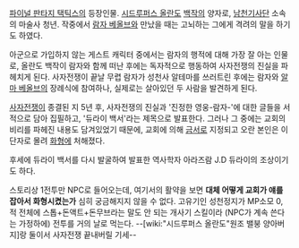 [[파이널 판타지 택틱스]]의 등장인물.
[[시드루퍼스 올란도]] [[백작]]의 양자로, [[남천기사단]] 소속의 마술사 청년. 작중에서 [[람자 베올브]]와 만났을 때는 고뇌하는 그에게 격려의 말을 하기도 하였다.

아군으로 가입하지 않는 게스트 캐릭터 중에서는 람자의 행적에 대해 가장 잘 아는 인물로, 올란도 백작이 람자와 함께 떠난 후에는 독자적으로 행동하여 사자전쟁의 진실을 파헤치게 된다. 사자전쟁이 끝날 무렵 람자가 성천사 알테마를 쓰러트린 후에는 람자와 [[알마 베올브]]의 장례식에 참여하나, 실제로는 살아있던 두 사람을 발견하게 된다.

[[사자전쟁]]이 종결된 지 5년 후, 사자전쟁의 진실과 '진정한 영웅-람자-'에 대한 글들을 서적으로 담아 집필하고, '듀라이 백서'라는 제목으로 발표한다. 그러나 그 중에는 교회의 비리를 파헤진 내용도 담겨있었기 때문에, 교회에 의해 [[금서]]로 지정되고 오란 본인은 이단자로 몰려 [[화형]]에 처해졌다.

후세에 듀라이 백서를 다시 발굴하여 발표한 역사학자 아라즈람 J.D 듀라이의 조상이기도 하다.

스토리상 1전투만 NPC로 들어오는데, 여기서의 활약을 보면 '''대체 어떻게 교회가 얘를 잡아서 화형시켰는가''' 심히 궁금해지지 않을 수 없다. 고유기인 성천정지가 MP소모 0, 적 전체에 스톱+돈액트+돈무브라는 말도 안 되는 개사기 스킬이라 (NPC가 계속 쓴다는 가정하에) 전투를 거의 날로 먹는다. --[wiki:"시드루퍼스 올란도"원조 밸붕 양아버지]랑 둘이서 사자전쟁 끝내버릴 기세--
